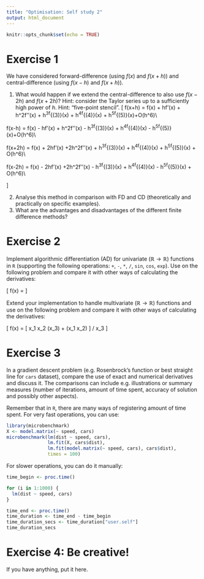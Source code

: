 ```yaml
---
title: "Optimisation: Self study 2"
output: html_document
---
```


```r
knitr::opts_chunk$set(echo = TRUE)
```

# Exercise 1

We have considered forward-difference (using $f(x)$ and $f(x + h)$) and central-difference (using $f(x - h)$ and $f(x + h)$). 

1. What would happen if we extend the central-difference to also use $f(x - 2h)$ and $f(x + 2h)$? Hint: consider the Taylor series up to a sufficiently high power of $h$. Hint: "five-point stencil".
\[
  f(x+h)  = f(x) + hf'(x) + \frac{1}{2}h^2f''(x) 
           + \frac{1}{6}h^3f^{(3)}(x) + \frac{1}{24}h^4f^{(4)}(x)                   + \frac{1}{120}h^5f^{(5)}(x)+O(h^6)\\
  
  f(x-h)  = f(x) - hf'(x) + \frac{1}{2}h^2f''(x) 
           - \frac{1}{6}h^3f^{(3)}(x) + \frac{1}{24}h^4f^{(4)}(x) 
           - \frac{1}{120}h^5f^{(5)}(x)+O(h^6)\\
         
  f(x+2h) = f(x) + 2hf'(x) +2h^2f''(x) + \frac{4}{3}h^3f^{(3)}(x)
           + \frac{2}{3}h^4f^{(4)}(x) + \frac{4}{15}h^5f^{(5)}(x)
           + O(h^6)\\

  f(x-2h) = f(x) - 2hf'(x) +2h^2f''(x) - \frac{4}{3}h^3f^{(3)}(x)
           + \frac{2}{3}h^4f^{(4)}(x) - \frac{4}{15}h^5f^{(5)}(x)
           + O(h^6)\\

\]

2. Analyse this method in comparison with FD and CD (theoretically and practically on specific examples).
3. What are the advantages and disadvantages of the different finite difference methods?

# Exercise 2

Implement algorithmic differentiation (AD) for univariate ($\mathbb{R} \to \mathbb{R}$) functions in `R` (supporting the following operations: `+`, `-`, `*`, `/`, `sin`, `cos`, `exp`). Use on the following problem and compare it with other ways of calculating the derivatives:

\[
  f(x) = \cos[ \sin(x) \cos(x) ]
\]

Extend your implementation to handle multivariate ($\mathbb{R} \to \mathbb{R}$) functions and use on the following problem and compare it with other ways of calculating the derivatives:

\[
  f(x) = [ x_1 x_2 \sin(x_3) + \exp(x_1 x_2) ] / x_3 \tag{8.26}
\]

# Exercise 3

In a gradient descent problem (e.g. Rosenbrock's function or best straight line for `cars` dataset), compare the use of exact and numerical derivatives and discuss it. The comparisons can include e.g. illustrations or summary measures (number of iterations, amount of time spent, accuracy of solution and possibly other aspects).

Remember that in `R`, there are many ways of registering amount of time spent. For very fast operations, you can use:

```r
library(microbenchmark)
X <- model.matrix(~ speed, cars)
microbenchmark(lm(dist ~ speed, cars), 
               lm.fit(X, cars$dist),
               lm.fit(model.matrix(~ speed, cars), cars$dist), 
               times = 100)
```

For slower operations, you can do it manually:

```r
time_begin <- proc.time()

for (i in 1:1000) {
  lm(dist ~ speed, cars)
}

time_end <- proc.time()
time_duration <- time_end - time_begin
time_duration_secs <- time_duration["user.self"]
time_duration_secs
```


# Exercise 4: Be creative!

If you have anything, put it here.

